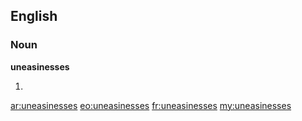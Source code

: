 ==English==

===Noun===
'''uneasinesses'''

# {{plural of|[[uneasiness]]}}

[[ar:uneasinesses]]
[[eo:uneasinesses]]
[[fr:uneasinesses]]
[[my:uneasinesses]]